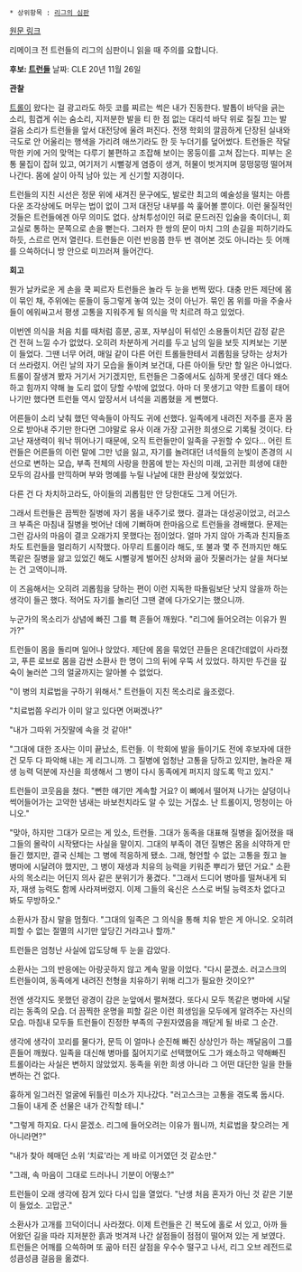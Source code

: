  * 상위항목 : [[리그의 심판]]

[http://na.leagueoflegends.com/board/showthread.php?p=4398492#post4398492 원문 링크]

리메이크 전 트런들의 리그의 심판이니 읽을 때 주의를 요합니다.

'''후보: [[트런들]]'''
날짜: CLE 20년 11월 26일

'''관찰'''

[[트롤]]이 왔다는 걸 광고라도 하듯 코를 찌르는 썩은 내가 진동한다. 발톱이 바닥을 긁는 소리, 힘겹게 쉬는 숨소리, 지저분한 발을 티 한 점 없는 대리석 바닥 위로 질질 끄는 발걸음 소리가 트런들을 앞서 대전당에 울려 퍼진다. 전쟁 학회의 깔끔하게 단장된 실내와 극도로 안 어울리는 행색을 가리려 애쓰기라도 한 듯 누더기를 덮어썼다. 트런들은 작달막한 키에 거의 맞먹는 다루기 불편하고 조잡해 보이는 몽둥이를 고쳐 잡는다. 피부는 온통 물집이 잡혀 있고, 여기저기 시뻘겋게 염증이 생겨, 허물이 벗겨지며 뭉떵뭉떵 떨어져 나간다. 몸에 살이 아직 남아 있는 게 신기할 지경이다.

트런들의 지친 시선은 정문 위에 새겨진 문구에도, 발로란 최고의 예술성을 떨치는 아름다운 조각상에도 머무는 법이 없이 그저 대전당 내부를 쓱 훑어볼 뿐이다. 이런 물질적인 것들은 트런들에겐 아무 의미도 없다. 상처투성이인 혀로 문드러진 입술을 축이더니, 회고실로 통하는 문쪽으로 손을 뻗는다. 그러자 한 쌍의 문이 마치 그의 손길을 피하기라도 하듯, 스르르 먼저 열린다. 트런들은 이런 반응쯤 한두 번 겪어본 것도 아니라는 듯 어깨를 으쓱하더니 방 안으로 미끄러져 들어간다.

'''회고'''

뭔가 날카로운 게 손을 쿡 찌르자 트런들은 놀라 두 눈을 번쩍 떴다. 대충 만든 제단에 몸이 묶인 채, 주위에는 룬들이 둥그렇게 놓여 있는 것이 아닌가. 묶인 몸 위를 마을 주술사들이 에워싸고서 평생 고통을 지워주게 될 의식을 막 치르려 하고 있었다.

이번엔 의식을 처음 치를 때처럼 흥분, 공포, 자부심이 뒤섞인 소용돌이치던 감정 같은 건 전혀 느낄 수가 없었다. 오히려 차분하게 거리를 두고 남의 일을 보듯 지켜보는 기분이 들었다. 그땐 너무 어려, 매일 같이 다른 어린 트롤들한테서 괴롭힘을 당하는 상처가 더 쓰라렸지. 어린 날의 자기 모습을 돌이켜 보건대, 다른 아이들 탓만 할 일은 아니었다. 트롤이 잘생겨 봤자 거기서 거기겠지만, 트런들은 그중에서도 심하게 못생긴 데다 왜소하고 힘까지 약해 늘 도리 없이 당할 수밖에 없었다. 아마 더 못생기고 약한 트롤이 태어나기만 했다면 트런들 역시 앞장서서 녀석을 괴롭혔을 게 뻔했다.

어른들이 소리 낮춰 했던 약속들이 아직도 귀에 선했다. 일족에게 내려진 저주를 혼자 몸으로 받아내 주기만 한다면 그야말로 유사 이래 가장 고귀한 희생으로 기록될 것이다. 타고난 재생력이 워낙 뛰어나기 때문에, 오직 트런들만이 일족을 구원할 수 있다… 어린 트런들은 어른들의 이런 말에 그만 넋을 잃고, 자기를 놀려대던 녀석들의 눈빛이 존경의 시선으로 변하는 모습, 부족 전체의 사랑을 한몸에 받는 자신의 미래, 고귀한 희생에 대한 모두의 감사를 만끽하며 부와 명예를 누릴 나날에 대한 환상에 젖었었다.

다른 건 다 차치하고라도, 아이들의 괴롭힘만 안 당한대도 그게 어딘가.

그래서 트런들은 끔찍한 질병에 자기 몸을 내주기로 했다. 결과는 대성공이었고, 러고스크 부족은 마침내 질병을 벗어난 데에 기뻐하며 한마음으로 트런들을 경배했다. 문제는 그런 감사의 마음이 결코 오래가지 못했다는 점이었다. 얼마 가지 않아 가족과 친지들조차도 트런들을 멀리하기 시작했다. 아무리 트롤이라 해도, 또 불과 몇 주 전까지만 해도 똑같은 질병을 앓고 있었긴 해도 시뻘겋게 벌어진 상처와 곪아 짓물러가는 살을 쳐다보는 건 고역이니까.

이 즈음해서는 오히려 괴롭힘을 당하는 편이 이런 지독한 따돌림보단 낫지 않을까 하는 생각이 들곤 했다. 적어도 자기를 놀리던 그땐 곁에 다가오기는 했으니까.

누군가의 목소리가 상념에 빠진 그를 홱 흔들어 깨웠다. "리그에 들어오려는 이유가 뭔가?"

트런들이 몸을 돌리며 일어나 앉았다. 제단에 몸을 묶었던 끈들은 온데간데없이 사라졌고, 푸른 로브로 몸을 감싼 소환사 한 명이 그의 뒤에 우뚝 서 있었다. 하지만 두건을 깊숙이 눌러쓴 그의 얼굴까지는 알아볼 수 없었다.

"이 병의 치료법을 구하기 위해서." 트런들이 지친 목소리로 읊조렸다.

"치료법쯤 우리가 이미 알고 있다면 어쩌겠나?"

"내가 그따위 거짓말에 속을 것 같아!"

"그대에 대한 조사는 이미 끝났소, 트런들. 이 학회에 발을 들이기도 전에 후보자에 대한 건 모두 다 파악해 내는 게 리그니까. 그 질병에 엄청난 고통을 당하고 있지만, 놀라운 재생 능력 덕분에 자신을 희생해서 그 병이 다시 동족에게 퍼지지 않도록 막고 있지."

트런들이 코웃음을 쳤다. "뻔한 얘기만 계속할 거요? 이 뼈에서 떨어져 나가는 살덩이나 썩어들어가는 고약한 냄새는 바보천치라도 알 수 있는 거잖소. 난 트롤이지, 멍청이는 아니오."

"맞아, 하지만 그대가 모르는 게 있소, 트런들. 그대가 동족을 대표해 질병을 짊어졌을 때 그들의 몰락이 시작됐다는 사실을 말이지. 그대의 부족이 겪던 질병은 몸을 쇠약하게 만들긴 했지만, 결국 신체는 그 병에 적응하게 됐소. 그래, 형언할 수 없는 고통을 줬고 늘 병마에 시달려야 했지만, 그 병이 재생과 치유의 능력을 키워준 뿌리가 됐던 거요." 소환사의 목소리는 어딘지 의사 같은 분위기가 풍겼다. "그래서 드디어 병마를 떨쳐내게 되자, 재생 능력도 함께 사라져버렸지. 이제 그들의 육신은 스스로 버틸 능력조차 없다고 봐도 무방하오."

소환사가 잠시 말을 멈췄다. "그대의 일족은 그 의식을 통해 치유 받은 게 아니오. 오히려 피할 수 없는 절멸의 시기만 앞당긴 거라고나 할까."

트런들은 엄청난 사실에 압도당해 두 눈을 감았다.

소환사는 그의 반응에는 아랑곳하지 않고 계속 말을 이었다. "다시 묻겠소. 러고스크의 트런들이여, 동족에게 내려진 천형을 치유하기 위해 리그가 필요한 것이오?"

전엔 생각지도 못했던 광경이 감은 눈앞에서 펼쳐졌다. 또다시 모두 똑같은 병마에 시달리는 동족의 모습. 더 끔찍한 운명을 피할 길은 이런 희생임을 모두에게 알려주는 자신의 모습. 마침내 모두들 트런들이 진정한 부족의 구원자였음을 깨닫게 될 바로 그 순간.

생각에 생각이 꼬리를 물다가, 문득 이 얼마나 순진해 빠진 상상인가 하는 깨달음이 그를 흔들어 깨웠다. 일족을 대신해 병마를 짊어지기로 선택했어도 그가 왜소하고 약해빠진 트롤이라는 사실은 변하지 않았었지. 동족을 위한 희생 아니라 그 어떤 대단한 일을 한들 변하는 건 없다.

흉하게 일그러진 얼굴에 뒤틀린 미소가 지나갔다. "러고스크는 고통을 겪도록 둡시다. 그들이 내게 준 선물은 내가 간직할 테니."

"그렇게 하지요. 다시 묻겠소. 리그에 들어오려는 이유가 뭡니까, 치료법을 찾으려는 게 아니라면?"

"내가 찾아 헤매던 소위 ‘치료’라는 게 바로 이거였던 것 같소만."

"그래, 속 마음이 그대로 드러나니 기분이 어떻소?"

트런들이 오래 생각에 잠겨 있다 다시 입을 열었다. "난생 처음 혼자가 아닌 것 같은 기분이 들었소. 고맙군."

소환사가 고개를 끄덕이더니 사라졌다. 이제 트런들은 긴 복도에 홀로 서 있고, 아까 들어왔던 길을 따라 지저분한 흙과 벗겨져 나간 살점들이 점점이 떨어져 있는 게 보였다. 트런들은 어깨를 으쓱하며 또 곪아 터진 살점을 우수수 떨구고 나서, 리그 오브 레전드로 성큼성큼 걸음을 옮겼다.
